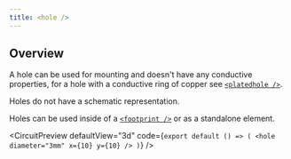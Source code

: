 ```yaml
---
title: <hole />
---
```


## Overview

A hole can be used for mounting and doesn't have any conductive properties, for
a hole with a conductive ring of copper see [`<platedhole />`](../footprints/platedhole.mdx).

Holes do not have a schematic representation.

Holes can be used inside of a [`<footprint />`](./footprint.mdx) or
as a standalone element.


<CircuitPreview
  defaultView="3d"
  code={`export default () => (
    <hole diameter="3mm" x={10} y={10} />
  )`}
/>

